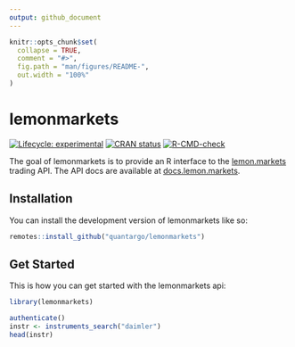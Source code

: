 ```yaml
---
output: github_document
---
```


<!-- README.md is generated from README.Rmd. Please edit that file -->

```r
knitr::opts_chunk$set(
  collapse = TRUE,
  comment = "#>",
  fig.path = "man/figures/README-",
  out.width = "100%"
)
```

# lemonmarkets

<!-- badges: start -->
[![Lifecycle: experimental](https://img.shields.io/badge/lifecycle-experimental-orange.svg)](https://lifecycle.r-lib.org/articles/stages.html#experimental)
[![CRAN status](https://www.r-pkg.org/badges/version/lemonmarkets)](https://CRAN.R-project.org/package=lemonmarkets)
[![R-CMD-check](https://github.com/quantargo/lemonmarkets/workflows/R-CMD-check/badge.svg)](https://github.com/quantargo/lemonmarkets/actions)
<!-- badges: end -->

The goal of lemonmarkets is to provide an R interface to the [lemon.markets](https://lemon.markets) trading API. The API docs are available at [docs.lemon.markets](https://docs.lemon.markets).

## Installation

You can install the development version of lemonmarkets like so:

``` r
remotes::install_github("quantargo/lemonmarkets")
```

## Get Started

This is how you can get started with the lemonmarkets api:

```r
library(lemonmarkets)

authenticate()
instr <- instruments_search("daimler")
head(instr)
```

